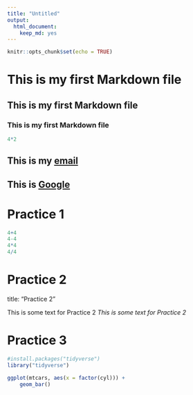 ```yaml
---
title: "Untitled"
output: 
  html_document: 
    keep_md: yes
---
```


```r
knitr::opts_chunk$set(echo = TRUE)
```

# This is my first Markdown file
## This is my first Markdown file
### This is my first Markdown file
```r
4*2
```

## This is my [email](mailto: mehpatel@ucdavis.edu)

## This is [Google](http://www.google.com)

# Practice 1
```r
4+4
4-4
4*4
4/4
```

# Practice 2
title: "Practice 2"

This is some text for Practice 2
*This is some text for Practice 2*

# Practice 3

```r
#install.packages("tidyverse")
library("tidyverse")
```

```r
ggplot(mtcars, aes(x = factor(cyl))) +
    geom_bar()
```
